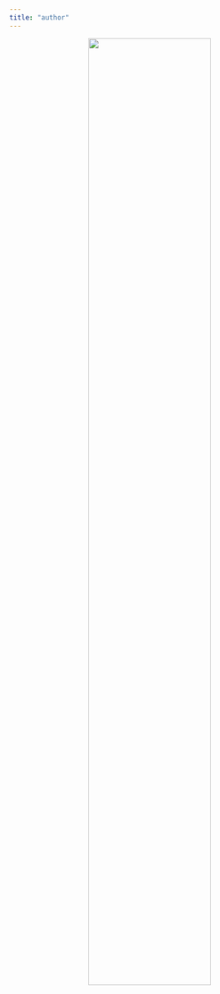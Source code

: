 ```yaml
---
title: "author"
---
```

<p>
<center>![](/author/kuzco.png){fig-align="center" width="66%"}</center>
<p>